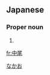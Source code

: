 ==Japanese==
{{ja-kanjitab|なか|お|yomi=k}}

===Proper noun===
{{ja-pos|proper|なかお}}

# {{surname|lang=ja}}

[[Category:Japanese surnames|なかお]]

[[fr:中尾]]